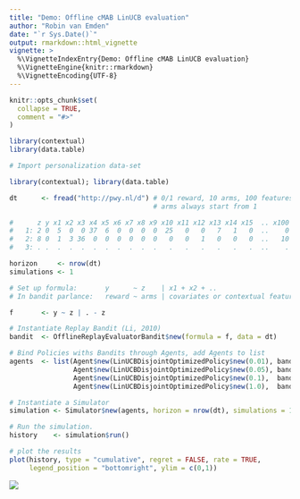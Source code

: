 ---
title: "Demo: Offline cMAB LinUCB evaluation"
author: "Robin van Emden"
date: "`r Sys.Date()`"
output: rmarkdown::html_vignette
vignette: >
  %\VignetteIndexEntry{Demo: Offline cMAB LinUCB evaluation}
  %\VignetteEngine{knitr::rmarkdown}
  %\VignetteEncoding{UTF-8}
---

```{r setup, include = FALSE, cache = TRUE}
knitr::opts_chunk$set(
  collapse = TRUE,
  comment = "#>"
)
```

```r
library(contextual)
library(data.table)

# Import personalization data-set

library(contextual); library(data.table)

dt      <- fread("http://pwy.nl/d") # 0/1 reward, 10 arms, 100 features
                                    # arms always start from 1

#      z y x1 x2 x3 x4 x5 x6 x7 x8 x9 x10 x11 x12 x13 x14 x15  .. x100
#   1: 2 0  5  0  0 37  6  0  0  0  0  25   0   0   7   1   0  ..    0
#   2: 8 0  1  3 36  0  0  0  0  0  0   0   0   1   0   0   0  ..   10
#   3: . .  .  .  .  .  .  .  .  .  .   .   .   .   .   .   .  ..    .

horizon     <- nrow(dt)
simulations <- 1

# Set up formula:       y      ~ z    | x1 + x2 + ..
# In bandit parlance:   reward ~ arms | covariates or contextual features

f       <- y ~ z | . - z

# Instantiate Replay Bandit (Li, 2010)
bandit  <- OfflineReplayEvaluatorBandit$new(formula = f, data = dt)

# Bind Policies withs Bandits through Agents, add Agents to list
agents  <- list(Agent$new(LinUCBDisjointOptimizedPolicy$new(0.01), bandit, "alpha = 0.01"),
                Agent$new(LinUCBDisjointOptimizedPolicy$new(0.05), bandit, "alpha = 0.05"),
                Agent$new(LinUCBDisjointOptimizedPolicy$new(0.1),  bandit, "alpha = 0.1"),
                Agent$new(LinUCBDisjointOptimizedPolicy$new(1.0),  bandit, "alpha = 1.0"))

# Instantiate a Simulator
simulation <- Simulator$new(agents, horizon = nrow(dt), simulations = 1)

# Run the simulation.
history    <- simulation$run()

# plot the results
plot(history, type = "cumulative", regret = FALSE, rate = TRUE, 
     legend_position = "bottomright", ylim = c(0,1))
```

![](linucboffline.png)
